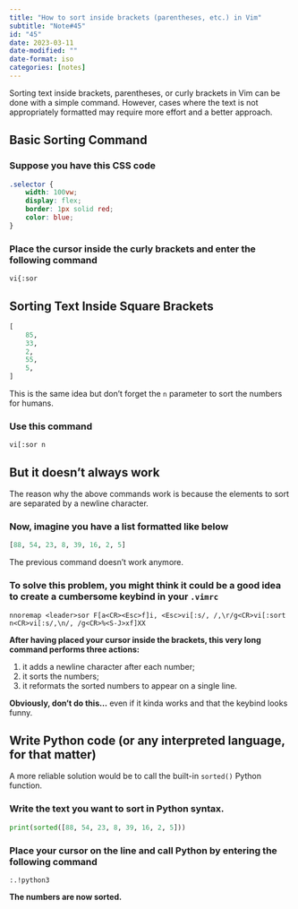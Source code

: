 ```yaml
---
title: "How to sort inside brackets (parentheses, etc.) in Vim"
subtitle: "Note#45"
id: "45"
date: 2023-03-11
date-modified: ""
date-format: iso
categories: [notes]
---
```

Sorting text inside brackets, parentheses, or curly brackets in Vim can be done with a simple command. However, cases where the text is not appropriately formatted may require more effort and a better approach.

## Basic Sorting Command

### Suppose you have this CSS code

```css
.selector {
    width: 100vw;
    display: flex;
    border: 1px solid red;
    color: blue;
}
```

### Place the cursor inside the curly brackets and enter the following command

```vim
vi{:sor
```

## Sorting Text Inside Square Brackets

```python
[
    85,
    33,
    2,
    55,
    5,
]
```

This is the same idea but don't forget the `n` parameter to sort the numbers for humans.

### Use this command

```vim
vi[:sor n
```

## But it doesn't always work

The reason why the above commands work is because the elements to sort are separated by a newline character.

### Now, imagine you have a list formatted like below

```python
[88, 54, 23, 8, 39, 16, 2, 5]
```

The previous command doesn't work anymore.

### To solve this problem, you might think it could be a good idea to create a cumbersome keybind in your `.vimrc`

`nnoremap <leader>sor F[a<CR><Esc>f]i, <Esc>vi[:s/, /,\r/g<CR>vi[:sort n<CR>vi[:s/,\n/, /g<CR>%<S-J>xf]XX`

**After having placed your cursor inside the brackets, this very long command performs three actions:**

1. it adds a newline character after each number;
2. it sorts the numbers;
3. it reformats the sorted numbers to appear on a single line.

**Obviously, don't do this...** even if it kinda works and that the keybind looks funny.

## Write Python code (or any interpreted language, for that matter)

A more reliable solution would be to call the built-in `sorted()` Python function.

### Write the text you want to sort in Python syntax.

```python
print(sorted([88, 54, 23, 8, 39, 16, 2, 5]))
```

### Place your cursor on the line and call Python by entering the following command

```vim
:.!python3
```

**The numbers are now sorted.**
